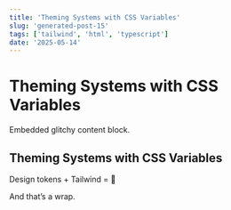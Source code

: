 ```yaml
---
title: 'Theming Systems with CSS Variables'
slug: 'generated-post-15'
tags: ['tailwind', 'html', 'typescript']
date: '2025-05-14'
---
```



# Theming Systems with CSS Variables

<GlitchBox>Embedded glitchy content block.</GlitchBox>

## Theming Systems with CSS Variables

Design tokens + Tailwind = 💖

And that’s a wrap.
